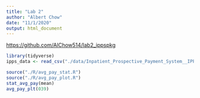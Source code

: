 ```yaml
---
title: "Lab 2"
author: "Albert Chow"
date: "11/1/2020"
output: html_document
---
```

<a href = "https://github.com/AlChow514/lab2_ippspkg">https://github.com/AlChow514/lab2_ippspkg </a>
```r
library(tidyverse)
ipps_data <- read_csv("./data/Inpatient_Prospective_Payment_System__IPPS__Provider_Summary_for_the_Top_100_Diagnosis-Related_Groups__DRG__-_FY2011.csv")

source("./R/avg_pay_stat.R")
source("./R/avg_pay_plot.R")
stat_avg_pay(mean)
avg_pay_plt(039)
```

